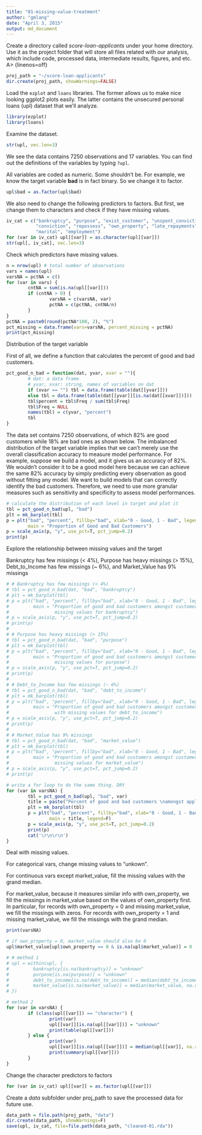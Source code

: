 ```yaml
---
title: "01-missing-value-treatment"
author: "gmlang"
date: "April 3, 2015"
output: md_document
---
```


Create a directory called *score-loan-applicants* under your home directory. Use it as the project folder that will store all files related with our analysis, which include code, processed data, intermediate results, figures, and etc.
A> {linenos=off}
```r
proj_path = "~/score-loan-applicants"
dir.create(proj_path, showWarnings=FALSE)
```

Load the `ezplot` and `loans` libraries. The former allows us to make nice looking ggplot2 plots easily. The latter contains the unsecured personal loans (upl) dataset that we'll analyze. 
```r
library(ezplot)
library(loans)
```

Examine the dataset.
```r
str(upl, vec.len=3)
```

We see the data contains 7250 observations and 17 variables. You can find out the definitions of the variables by typing `?upl`.

All variables are coded as numeric. Some shouldn't be. For example, we know the target variable **bad** is in fact binary. So we change it to factor.
```r
upl$bad = as.factor(upl$bad)
```

We also need to change the following predictors to factors. But first, we change them to characters and check if they have missing values.
```r
iv_cat = c("bankruptcy", "purpose", "exist_customer", "unspent_convictions", 
           "conviction", "repossess", "own_property", "late_repayments", 
           "marital", "employment")
for (var in iv_cat) upl[[var]] = as.character(upl[[var]])
str(upl[, iv_cat], vec.len=3)
```

Check which predictors have missing values.
```r
n = nrow(upl) # total number of observations
vars = names(upl)
varsNA = pctNA = c()
for (var in vars) {
        cntNA = sum(is.na(upl[[var]]))
        if (cntNA > 0) {
                varsNA = c(varsNA, var)
                pctNA = c(pctNA, cntNA/n)
        }
}
pctNA = paste0(round(pctNA*100, 2), "%")
pct_missing = data.frame(vars=varsNA, percent_missing = pctNA)
print(pct_missing)
```

Distribution of the target variable

First of all, we define a function that calculates the percent of good and bad customers.
```r
pct_good_n_bad = function(dat, yvar, xvar = ""){
        # dat: a data frame
        # yvar, xvar: string, names of variables on dat
        if (xvar == "") tbl = data.frame(table(dat[[yvar]]))
        else tbl = data.frame(table(dat[[yvar]][is.na(dat[[xvar]])]))
        tbl$percent = tbl$Freq / sum(tbl$Freq)
        tbl$Freq = NULL
        names(tbl) = c(yvar, "percent") 
        tbl
}
```

The data set contains 7250 observations, of which 82% are good customers while 18% are bad ones as shown below. The imbalanced distribution of the target variable implies that we can't merely use the overall classification accuracy to measure model performance. For example, suppose we build a model, and it gives us an accuracy of 82%. We wouldn't consider it to be a good model here because we can achieve the same 82% accuracy by simply predicting every observation as good without fitting any model. We want to build models that can correctly identify the bad customers. Therefore, we need to use more granular measures such as sensitivity and specificity to assess model performances. 

```r
# calculate the distribution of each level in target and plot it
tbl = pct_good_n_bad(upl, "bad")
plt = mk_barplot(tbl)
p = plt("bad", "percent", fillby="bad", xlab="0 - Good, 1 - Bad", legend=F,
        main = "Proportion of Good and Bad Customers")
p = scale_axis(p, "y", use_pct=T, pct_jump=0.2)
print(p)
```

Explore the relationship between missing values and the target

Bankruptcy has few missings (< 4%), Purpose has heavy missings (> 15%), Debt_to_Income has few missings (~ 6%), and Market_Value has 9% missings
```r
# # Bankruptcy has few missings (< 4%)
# tbl = pct_good_n_bad(dat, "bad", "bankruptcy")
# plt = mk_barplot(tbl)
# p = plt("bad", "percent", fillby="bad", xlab="0 - Good, 1 - Bad", legend=F,
#         main = "Proportion of good and bad customers amongst customers with
#                 missing values for bankruptcy")
# p = scale_axis(p, "y", use_pct=T, pct_jump=0.2)
# print(p)
# 
# # Purpose has heavy missings (> 15%)
# tbl = pct_good_n_bad(dat, "bad", "purpose")
# plt = mk_barplot(tbl)
# p = plt("bad", "percent", fillby="bad", xlab="0 - Good, 1 - Bad", legend=F,
#         main = "Proportion of good and bad customers amongst customers with
#                 missing values for purpose")
# p = scale_axis(p, "y", use_pct=T, pct_jump=0.2) 
# print(p)
# 
# # Debt_to_Income has few missings (~ 6%)
# tbl = pct_good_n_bad(dat, "bad", "debt_to_income")
# plt = mk_barplot(tbl)
# p = plt("bad", "percent", fillby="bad", xlab="0 - Good, 1 - Bad", legend=F,
#         main = "Proportion of good and bad customers amongst customers
#                 with missing values for debt_to_income")
# p = scale_axis(p, "y", use_pct=T, pct_jump=0.2)
# print(p)
# 
# # Market_Value has 9% missings
# tbl = pct_good_n_bad(dat, "bad", "market_value")
# plt = mk_barplot(tbl)
# p = plt("bad", "percent", fillby="bad", xlab="0 - Good, 1 - Bad", legend=F,
#         main = "Proportion of good and bad customers amongst customers with
#                 missing values for market_value")
# p = scale_axis(p, "y", use_pct=T, pct_jump=0.2)
# print(p)

# write a for loop to do the same thing. DRY
for (var in varsNA) {
        tbl = pct_good_n_bad(upl, "bad", var)
        title = paste("Percent of good and bad customers \namongst applicants with missing \nvalues for", var)
        plt = mk_barplot(tbl)
        p = plt("bad", "percent", fillby="bad", xlab="0 - Good, 1 - Bad", 
                main = title, legend=F)
        p = scale_axis(p, "y", use_pct=T, pct_jump=0.2)
        print(p)
        cat('\r\n\r\n')
}
```

Deal with missing values.

For categorical vars, change missing values to "unkown".

For continuous vars except market_value, fill the missing values with the grand median. 

For market_value, because it measures similar info with own_property, we fill the missings in market_value based on the values of own_property first. In particular, for records with own_property = 0 and missing market_value, we fill the missings with zeros. For records with own_property = 1 and missing market_value, we fill the missings with the grand median.
```r
print(varsNA)

# if own_property = 0, market_value should also be 0
upl$market_value[upl$own_property == 0 & is.na(upl$market_value)] = 0

# # method 1
# upl = within(upl, {
#         bankruptcy[is.na(bankruptcy)] = "unknown"
#         purpose[is.na(purpose)] = "unknown"
#         debt_to_income[is.na(debt_to_income)] = median(debt_to_income, na.rm=T)
#         market_value[is.na(market_value)] = median(market_value, na.rm=T)
# })

# method 2
for (var in varsNA) {
        if (class(upl[[var]]) == "character") {
                print(var)
                upl[[var]][is.na(upl[[var]])] = "unknown"
                print(table(upl[[var]]))
        } else {
                print(var)
                upl[[var]][is.na(upl[[var]])] = median(upl[[var]], na.rm=T)                
                print(summary(upl[[var]]))
        }
}
```

Change the character predictors to factors

```r
for (var in iv_cat) upl[[var]] = as.factor(upl[[var]])
```

Create a *data* subfolder under proj_path to save the processed data for future use. 
```r
data_path = file.path(proj_path, "data")
dir.create(data_path, showWarnings=F)
save(upl, iv_cat, file=file.path(data_path, "cleaned-01.rda"))
```

